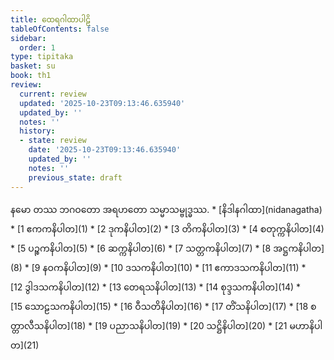 ```yaml
---
title: ထေရဂါထာပါဠိ
tableOfContents: false
sidebar:
  order: 1
type: tipitaka
basket: su
book: th1
review:
  current: review
  updated: '2025-10-23T09:13:46.635940'
  updated_by: ''
  notes: ''
  history:
  - state: review
    date: '2025-10-23T09:13:46.635940'
    updated_by: ''
    notes: ''
    previous_state: draft
---
```


<ReviewStatus review={frontmatter.review} showDetails={true} />

<HypothesisAnnotation frontmatter={frontmatter} />

<Paragraph number="1" type="center" book="th1">
နမော တဿ ဘဂဝတော အရဟတော သမ္မာသမ္ဗုဒ္ဓဿ.

</Paragraph>

<TableOfContents book="th1">
* [နိဒါနဂါထာ](nidanagatha)
* [1 ဧကကနိပါတ](1)
* [2 ဒုကနိပါတ](2)
* [3 တိကနိပါတ](3)
* [4 စတုက္ကနိပါတ](4)
* [5 ပဉ္စကနိပါတ](5)
* [6 ဆက္ကနိပါတ](6)
* [7 သတ္တကနိပါတ](7)
* [8 အဋ္ဌကနိပါတ](8)
* [9 နဝကနိပါတ](9)
* [10 ဒသကနိပါတ](10)
* [11 ဧကာဒသကနိပါတ](11)
* [12 ဒွါဒသကနိပါတ](12)
* [13 တေရသနိပါတ](13)
* [14 စုဒ္ဒသကနိပါတ](14)
* [15 သောဠသကနိပါတ](15)
* [16 ဝီသတိနိပါတ](16)
* [17 တိံသနိပါတ](17)
* [18 စတ္တာလီသနိပါတ](18)
* [19 ပညာသနိပါတ](19)
* [20 သဋ္ဌိနိပါတ](20)
* [21 မဟာနိပါတ](21)
</TableOfContents>